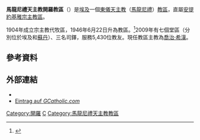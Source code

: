{{Infobox Roman Catholic diocese
|jurisdiction     = 教區
|name             = 開羅
|latin= Eparchia Sancti Cahirensis Maronitarum
|image =
|caption =
|location = [[埃及|埃及]]、[[蘇丹|蘇丹]]
|territory = 
|population = 5,430
|rite = [[西敘利亞禮|西敘利亞禮]]（[[馬龍尼禮教會|馬龍尼禮]]）
|patron =
|province = [[馬龍尼禮天主教安提約基雅宗主教區|安提約基雅宗主教區]]
|established = 1904年
|cathedral = [[聖若瑟主教座堂_(開羅)|聖若瑟主教座堂]]
|co-cathedral =
|leadership = 主教 
|website =
|pope =  
|patriarch= 
|metropolitan =
|ordinary = 喬治·希漢
|coadjutor archbishop = 
|coadjutor bishop = 
|auxiliary = 
|emeritus =
}}

'''馬龍尼禮天主教開羅教區'''（{{lang-la|Eparchia Cahirensis Maronitarum}}）是[[埃及|埃及]]一個[[東儀天主教|東儀天主教]]（[[馬龍尼禮教會|馬龍尼禮]]）[[教區|教區]]，直屬[[馬龍尼禮天主教安提約基雅宗主教區|安提約基雅宗主教區]]。

1904年成立宗主教代牧區，1946年6月22日升為教區。<ref>{{cite journal
|journal=[[宗座公報|宗座公報]]
|publisher=梵蒂岡出版社
|date=1932年
|volume=24
|title=''Christo pastorum Principi''
|page=289
|url=http://www.vatican.va/archive/aas/documents/AAS%2039%20%5B1947%5D%20-%20ocr.pdf
|access-date=2013-04-15
|archive-date=2019-08-13
|archive-url=https://web.archive.org/web/20190813082337/http://www.vatican.va/archive/aas/documents/AAS%2039%20%5B1947%5D%20-%20ocr.pdf
|dead-url=no
}}</ref>2009年有七個堂區（分別位於埃及和[[蘇丹|蘇丹]]）、三名司鐸，服務5,430位教友。現任教區主教為[[喬治·希漢|喬治·希漢]]。

==參考資料==
{{reflist}}

== 外部連結 ==
* {{catholic-hierarchy|diocese|dlcma}}
* [http://www.gcatholic.org/dioceses/diocese/cair1.htm Eintrag auf ''GCatholic.com''] 

{{蘇丹天主教教區}}
{{埃及天主教教區}}
{{馬龍尼禮教會教區}}

[[Category:開羅|Category:開羅]]
[[Category:埃及天主教教區|C]]
[[Category:馬龍尼禮天主教教區|Category:馬龍尼禮天主教教區]]